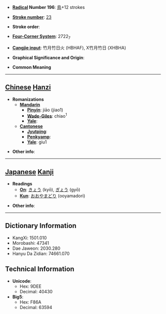* '''[[Wiktionary:Chinese radical index| Radical]] Number 196''': [[Wiktionary:Chinese radical index 鳥|鳥]]+12 strokes

* '''[[Wiktionary:Chinese total strokes index|Stroke number]]''': [[Wiktionary:Chinese total strokes index 23|23]]

* '''Stroke order''': 

* '''[[Wiktionary:Chinese four corner index|Four-Corner System]]''': 2722<sub>7</sub>

* '''[[Wiktionary:Chinese Cangjie index|Cangjie input]]''': 竹月竹日火 (HBHAF), X竹月竹日 (XHBHA)

* '''Graphical Significance and Origin''': 

* '''Common Meaning'''

----

== [[Chinese]] [[Hanzi]] ==

* '''Romanizations'''
** '''[[Mandarin]]'''
*** '''[[Pinyin]]''': jiāo (jiao1)
*** '''[[Wade-Giles]]''': chiao<sup>1</sup>
*** '''[[Yale]]''': 
** '''[[Cantonese]]'''
*** '''[[Jyutping]]''':
*** '''[[Penkyamp]]''': 
*** '''[[Yale]]''': giu1

* '''Other info''': 

----

== [[Japanese]] [[Kanji]] ==

* '''Readings'''
** '''[[On]]''': [[きょう]] (kyō), [[ぎょう]] (gyō)
** '''[[Kun]]''': [[おおやまどり]] (ooyamadori)

* '''Other info''':  

----

== Dictionary Information ==

* KangXi: 1501.010
* Morobashi: 47341
* Dae Jaweon: 2030.280
* Hanyu Da Zidian: 74661.070

== Technical Information ==

* '''Unicode''':
** Hex: 9DEE
** Decimal: 40430
* '''Big5''':
** Hex: F86A
** Decimal: 63594